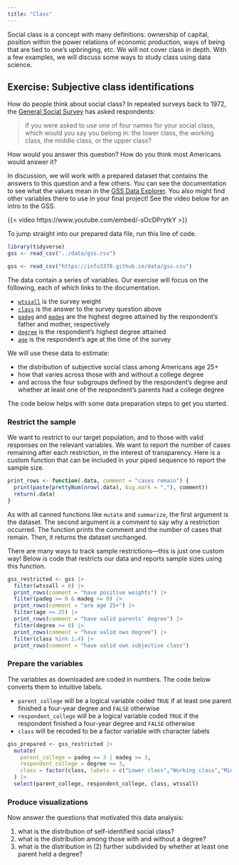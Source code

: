 ```yaml
---
title: "Class"
---
```


Social class is a concept with many definitions: ownership of capital, position within the power relations of economic production, ways of being that are tied to one's upbringing, etc. We will not cover class in depth. With a few examples, we will discuss some ways to study class using data science.

## Exercise: Subjective class identifications

How do people think about social class? In repeated surveys back to 1972, the [General Social Survey](https://gssdataexplorer.norc.org/MyGSS) has asked respondents:

> If you were asked to use one of four names for your social 
class, which would you say you belong in: the lower class, the 
working class, the middle class, or the upper class?

How would you answer this question? How do you think most Americans would answer it?

In discussion, we will work with a prepared dataset that contains the answers to this question and a few others. You can see the documentation to see what the values mean in the [GSS Data Explorer](https://gssdataexplorer.norc.org). You also might find other variables there to use in your final project! See the video below for an intro to the GSS.

{{< video https://www.youtube.com/embed/-sOcDPrytkY
 >}}
 
 To jump straight into our prepared data file, run this line of code.
 
```r
library(tidyverse)
gss <- read_csv("../data/gss.csv")
```

```r
gss <- read_csv("https://info3370.github.io/data/gss.csv")
```

The data contain a series of variables. Our exercise will focus on the following, each of which links to the documentation.

- [`wtssall`](https://gssdataexplorer.norc.org/variables/5595/vshow) is the survey weight
- [`class`](https://gssdataexplorer.norc.org/variables/568/vshow) is the answer to the survey question above
- [`padeg`](https://gssdataexplorer.norc.org/variables/60/vshow) and [`madeg`](https://gssdataexplorer.norc.org/variables/61/vshow) are the highest degree attained by the respondent's father and mother, respectively
- [`degree`](https://gssdataexplorer.norc.org/variables/59/vshow) is the respondent's highest degree attained
- [`age`](https://gssdataexplorer.norc.org/variables/53/vshow) is the respondent's age at the time of the survey

We will use these data to estimate:

- the distribution of subjective social class among Americans age 25+
- how that varies across those with and without a college degree
- and across the four subgroups defined by the respondent's degree and whether at least one of the respondent's parents had a college degree

The code below helps with some data preparation steps to get you started.

### Restrict the sample

We want to restrict to our target population, and to those with valid responses on the relevant variables. We want to report the number of cases remaining after each restriction, in the interest of transparency. Here is a custom function that can be included in your piped sequence to report the sample size.

```r
print_rows <- function(.data, comment = "cases remain") {
  print(paste(prettyNum(nrow(.data), big.mark = ","), comment))
  return(.data)
}
```

As with all canned functions like `mutate` and `summarize`, the first argument is the dataset. The second argument is a comment to say why a restriction occurred. The function prints the comment and the number of cases that remain. Then, it returns the dataset unchanged.

There are many ways to track sample restrictions---this is just one custom way! Below is code that restricts our data and reports sample sizes using this function.

```r
gss_restricted <- gss |>
  filter(wtssall > 0) |>
  print_rows(comment = "have positive weights") |>
  filter(padeg >= 0 & madeg >= 0) |>
  print_rows(comment = "are age 25+") |>
  filter(age >= 25) |>
  print_rows(comment = "have valid parents' degree") |>
  filter(degree >= 0) |>
  print_rows(comment = "have valid own degree") |>
  filter(class %in% 1:4) |>
  print_rows(comment = "have valid own subjective class")
```

### Prepare the variables

The variables as downloaded are coded in numbers. The code below converts them to intuitive labels.

- `parent_college` will be a logical variable coded `TRUE` if at least one parent finished a four-year degree and `FALSE` otherwise
- `respondent_college` will be a logical variable coded `TRUE` if the respondent finished a four-year degree and `FALSE` otherwise
- `class` will be recoded to be a factor variable with character labels

```r
gss_prepared <- gss_restricted |>
  mutate(
    parent_college = padeg >= 3 | madeg >= 3,
    respondent_college = degree >= 3,
    class = factor(class, labels = c("Lower class","Working class","Middle class","Upper class"))
  ) |>
  select(parent_college, respondent_college, class, wtssall)
```

### Produce visualizations

Now answer the questions that motivated this data analysis:

1. what is the distribution of self-identified social class?
2. what is the distribution among those with and without a degree?
3. what is the distribution in (2) further subdivided by whether at least one parent held a degree?

